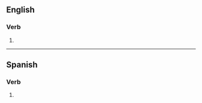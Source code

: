 ==English==

===Verb===
{{head|en|verb form}}

# {{en-third-person singular of|prescribe}}

----

==Spanish==

===Verb===
{{head|es|verb form}}

# {{es-verb form of|ending=ir|mood=indicative|tense=present|pers=2|formal=no|number=singular|prescribir}}